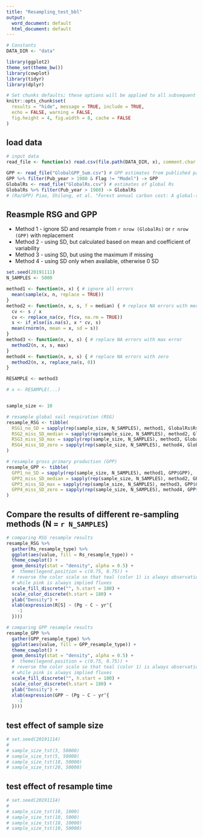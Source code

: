 ```yaml
---
title: "Resampling_test_bbl"
output:
  word_document: default
  html_document: default
---
```


```r
# Constants
DATA_DIR <- "data"

library(ggplot2)
theme_set(theme_bw())
library(cowplot)
library(tidyr)
library(dplyr)

# Set chunks defaults; these options will be applied to all subsequent chunks
knitr::opts_chunk$set(
  results = "hide", message = TRUE, include = TRUE,
  echo = FALSE, warning = FALSE,
  fig.height = 4, fig.width = 8, cache = FALSE
)
```


## load data
```r
# input data
read_file <- function(x) read.csv(file.path(DATA_DIR, x), comment.char = "#", stringsAsFactors = FALSE)

GPP <- read_file("GlobalGPP_Sum.csv") # GPP estimates from published paper
GPP %>% filter(Pub_year > 1980 & Flag != "Model") -> GPP
GlobalRs <- read_file("GlobalRs.csv") # estimates of global Rs
GlobalRs %>% filter(Pub_year > 1980) -> GlobalRs
# (Ra/GPP) Piao, Shilong, et al. "Forest annual carbon cost: A global‐scale analysis of autotrophic respiration." Ecology 91.3 (2010): 652-661.
```


## Reasmple RSG and GPP
* Method 1 - ignore SD and resample from `r nrow (GlobalRs)` or `r nrow (GPP)` with replacement
* Method 2 - using SD, but calculated based on mean and coefficient of variability
* Method 3 - using SD, but using the maximum if missing
* Method 4 - using SD only when available, otherwise 0 SD

```r
set.seed(20191111)
N_SAMPLES <- 5000

method1 <- function(n, x) { # ignore all errors
  mean(sample(x, n, replace = TRUE))
}
method2 <- function(n, x, s, f = median) { # replace NA errors with median error
  cv <- s / x
  cv <- replace_na(cv, f(cv, na.rm = TRUE))
  s <- if_else(is.na(s), x * cv, s)
  mean(rnorm(n, mean = x, sd = s))
}
method3 <- function(n, x, s) { # replace NA errors with max error
  method2(n, x, s, max)
}
method4 <- function(n, x, s) { # replace NA errors with zero
  method2(n, x, replace_na(s, 0))
}

RESAMPLE <- method3

# x <- RESAMPLE(...)


sample_size <- 10

# resample global soil respiration (RSG)
resample_RSG <- tibble(
  RSG1_no_SD = sapply(rep(sample_size, N_SAMPLES), method1, GlobalRs$Rs),
  RSG2_miss_SD_median = sapply(rep(sample_size, N_SAMPLES), method2, GlobalRs$Rs, GlobalRs$SD),
  RSG3_miss_SD_max = sapply(rep(sample_size, N_SAMPLES), method3, GlobalRs$Rs, GlobalRs$SD),
  RSG4_miss_SD_zero = sapply(rep(sample_size, N_SAMPLES), method4, GlobalRs$Rs, GlobalRs$SD)
)

# resample gross primary production (GPP)
resample_GPP <- tibble(
  GPP1_no_SD = sapply(rep(sample_size, N_SAMPLES), method1, GPP$GPP),
  GPP2_miss_SD_median = sapply(rep(sample_size, N_SAMPLES), method2, GPP$GPP, GPP$SD),
  GPP3_miss_SD_max = sapply(rep(sample_size, N_SAMPLES), method3, GPP$GPP, GPP$SD),
  GPP4_miss_SD_zero = sapply(rep(sample_size, N_SAMPLES), method4, GPP$GPP, GPP$SD)
)
```


## Compare the results of different re-sampling methods (N = `r N_SAMPLES`)
```r
# comparing RSG resample results
resample_RSG %>%
  gather(Rs_resample_type) %>%
  ggplot(aes(value, fill = Rs_resample_type)) +
  theme_cowplot() +
  geom_density(stat = "density", alpha = 0.5) +
  #  theme(legend.position = c(0.75, 0.75)) +
  # reverse the color scale so that teal (color 1) is always observations,
  # while pink is always implied fluxes
  scale_fill_discrete("", h.start = 180) +
  scale_color_discrete(h.start = 180) +
  ylab("Density") +
  xlab(expression(R[S] ~ (Pg ~ C ~ yr^{
    -1
  })))

# comparing GPP resample results
resample_GPP %>%
  gather(GPP_resample_type) %>%
  ggplot(aes(value, fill = GPP_resample_type)) +
  theme_cowplot() +
  geom_density(stat = "density", alpha = 0.5) +
  #  theme(legend.position = c(0.75, 0.75)) +
  # reverse the color scale so that teal (color 1) is always observations,
  # while pink is always implied fluxes
  scale_fill_discrete("", h.start = 180) +
  scale_color_discrete(h.start = 180) +
  ylab("Density") +
  xlab(expression(GPP ~ (Pg ~ C ~ yr^{
    -1
  })))
```



## test effect of sample size
```r
# set.seed(20191114)
#
# sample_size_tst(3, 50000)
# sample_size_tst(5, 50000)
# sample_size_tst(10, 50000)
# sample_size_tst(20, 50000)
```


## test effect of resample time
```r
# set.seed(20191114)
#
# sample_size_tst(10, 1000)
# sample_size_tst(10, 5000)
# sample_size_tst(10, 10000)
# sample_size_tst(10, 50000)
```






